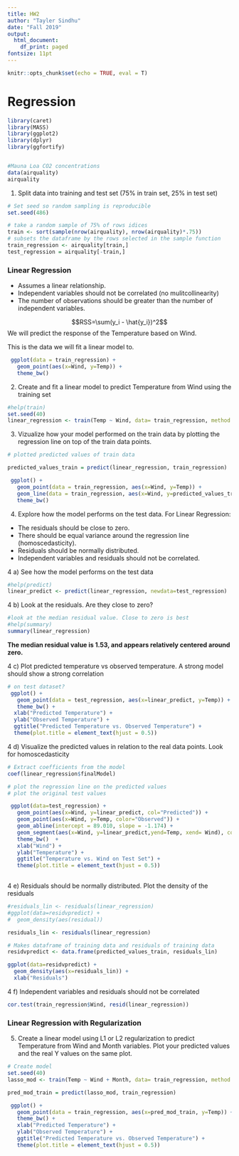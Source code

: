 ```yaml
---
title: HW2
author: "Tayler Sindhu"
date: "Fall 2019"
output:
  html_document:
    df_print: paged
fontsize: 11pt
---
```


```r
knitr::opts_chunk$set(echo = TRUE, eval = T)
```

# Regression

```r
library(caret)
library(MASS)
library(ggplot2)
library(dplyr)
library(ggfortify)


#Mauna Loa CO2 concentrations
data(airquality)
airquality
```


1. Split data into training and test set (75% in train set, 25% in test set)

```r
# Set seed so random sampling is reproducible
set.seed(486)

# take a random sample of 75% of rows idices
train <- sort(sample(nrow(airquality), nrow(airquality)*.75))
# subsets the dataframe by the rows selected in the sample function
train_regression <- airquality[train,]
test_regression = airquality[-train,]
```


### Linear Regression

* Assumes a linear relationship. 
* Independent variables should not be correlated (no mulitcollinearity)
* The number of observations should be greater than the number of independent variables.


$$RSS=\sum(y_i - \hat{y_i})^2$$
We will predict the response of the Temperature based on Wind. 

This is the data we will fit a linear model to. 
```r
 ggplot(data = train_regression) +
   geom_point(aes(x=Wind, y=Temp)) +
   theme_bw()
```

2. Create and fit a linear model to predict Temperature from Wind using the training set
```r
#help(train)
set.seed(40)
linear_regression <- train(Temp ~ Wind, data= train_regression, method = "lm", na.action = na.omit)
```


3. Vizualize how your model performed on the train data by plotting the regression line on top of the train data points. 
```r

# plotted predicted values of train data

predicted_values_train = predict(linear_regression, train_regression)

 ggplot() +
   geom_point(data = train_regression, aes(x=Wind, y=Temp)) +
   geom_line(data = train_regression, aes(x=Wind, y=predicted_values_train))+
   theme_bw()
```


4. Explore how the model performs on the test data. For Linear Regression:

* The residuals should be close to zero.
* There should be equal variance around the regression line (homoscedasticity).
* Residuals should be normally distributed.
* Independent variables and residuals should not be correlated.

4 a) See how the model performs on the test data
```r
#help(predict)
linear_predict <- predict(linear_regression, newdata=test_regression)
```

4 b) Look at the residuals. Are they close to zero?
```r
#look at the median residual value. Close to zero is best
#help(summary)
summary(linear_regression)
```
**The median residual value is 1.53, and appears relatively centered around zero.**

4 c) Plot predicted temperature vs observed temperature. A strong model should show a strong correlation
```r
# on test dataset?
 ggplot() +
   geom_point(data = test_regression, aes(x=linear_predict, y=Temp)) +
   theme_bw() +
  xlab("Predicted Temperature") +
  ylab("Observed Temperature") + 
  ggtitle("Predicted Temperature vs. Observed Temperature") +
  theme(plot.title = element_text(hjust = 0.5))
```

4 d) Visualize the predicted values in relation to the real data points. Look for homoscedasticity
```r
# Extract coefficients from the model
coef(linear_regression$finalModel)

# plot the regression line on the predicted values
# plot the original test values

 ggplot(data=test_regression) +
   geom_point(aes(x=Wind, y=linear_predict, col="Predicted")) +
   geom_point(aes(x=Wind, y=Temp, color="Observed")) +
   geom_abline(intercept = 89.010, slope = -1.174) +
   geom_segment(aes(x=Wind, y=linear_predict,yend=Temp, xend= Wind), color="black") +
   theme_bw()  +
   xlab("Wind") +
   ylab("Temperature") + 
   ggtitle("Temperature vs. Wind on Test Set") +
   theme(plot.title = element_text(hjust = 0.5))
  
```

4 e) Residuals should be normally distributed. Plot the density of the residuals
```r
#residuals_lin <- residuals(linear_regression)
#ggplot(data=residvpredict) +
#  geom_density(aes(residual))

residuals_lin <- residuals(linear_regression)

# Makes dataframe of training data and residuals of training data
residvpredict <- data.frame(predicted_values_train, residuals_lin)

ggplot(data=residvpredict) +
  geom_density(aes(x=residuals_lin)) +
  xlab("Residuals")

```


4 f) Independent variables and residuals should not be correlated
```r
cor.test(train_regression$Wind, resid(linear_regression))
```


### Linear Regression with Regularization

5. Create a linear model using L1 or L2 regularization to predict Temperature from Wind and Month variables. Plot your predicted values and the real Y values on the same plot. 
```r
# Create model
set.seed(40)
lasso_mod <- train(Temp ~ Wind + Month, data= train_regression, method = "lasso")

pred_mod_train = predict(lasso_mod, train_regression)

 ggplot() +
   geom_point(data = train_regression, aes(x=pred_mod_train, y=Temp)) +
   theme_bw() +
   xlab("Predicted Temperature") +
   ylab("Observed Temperature") + 
   ggtitle("Predicted Temperature vs. Observed Temperature") +
   theme(plot.title = element_text(hjust = 0.5))
```




